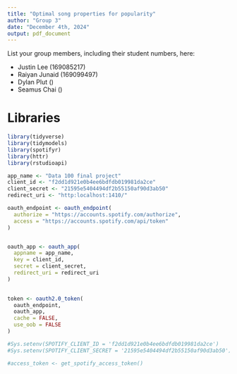```yaml
---
title: "Optimal song properties for popularity"
author: "Group 3"
date: "December 4th, 2024"
output: pdf_document
---
```


List your group members, including their student numbers, here:

-   Justin Lee (169085217)
-   Raiyan Junaid (169099497)
-   Dylan Plut ()
-   Seamus Chai ()

# Libraries

```r
library(tidyverse)
library(tidymodels)
library(spotifyr)
library(httr)
library(rstudioapi)
```

```r
app_name <- "Data 100 final project"
client_id <- "f2dd1d921e0b4ee6bdfdb019981da2ce"
client_secret <- "21595e5404494df2b55150af90d3ab50"
redirect_uri <- "http:localhost:1410/"

oauth_endpoint <- oauth_endpoint(
  authorize = "https://accounts.spotify.com/authorize",
  access = "https://accounts.spotify.com/api/token"
)


oauth_app <- oauth_app(
  appname = app_name,
  key = client_id,
  secret = client_secret,
  redirect_uri = redirect_uri
)
  

token <- oauth2.0_token(
  oauth_endpoint,
  oauth_app,
  cache = FALSE,
  use_oob = FALSE
)

#Sys.setenv(SPOTIFY_CLIENT_ID = 'f2dd1d921e0b4ee6bdfdb019981da2ce')
#Sys.setenv(SPOTIFY_CLIENT_SECRET = '21595e5404494df2b55150af90d3ab50')

#access_token <- get_spotify_access_token()
```
